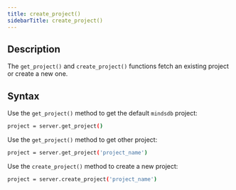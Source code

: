 ```yaml
---
title: create_project()
sidebarTitle: create_project()
---
```


## Description

The `get_project()` and `create_project()` functions fetch an existing project or create a new one.

## Syntax

Use the `get_project()` method to get the default `mindsdb` project:

```bash
project = server.get_project()
```

Use the `get_project()` method to get other project:

```bash
project = server.get_project('project_name')
```

Use the `create_project()` method to create a new project:

```bash
project = server.create_project('project_name')
```
